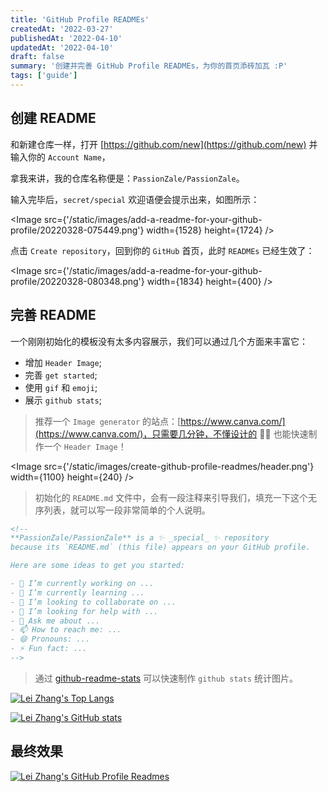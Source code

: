 ```yaml
---
title: 'GitHub Profile READMEs'
createdAt: '2022-03-27'
publishedAt: '2022-04-10'
updatedAt: '2022-04-10'
draft: false
summary: '创建并完善 GitHub Profile READMEs，为你的首页添砖加瓦 :P'
tags: ['guide']
---
```


## 创建 README

和新建仓库一样，打开 [https://github.com/new](https://github.com/new) 并输入你的 `Account Name`，

拿我来讲，我的仓库名称便是：`PassionZale/PassionZale`。

输入完毕后，`secret/special` 欢迎语便会提示出来，如图所示：

<Image src={'/static/images/add-a-readme-for-your-github-profile/20220328-075449.png'} width={1528} height={1724} />

点击 `Create repository`，回到你的 `GitHub` 首页，此时 `READMEs` 已经生效了：

<Image src={'/static/images/add-a-readme-for-your-github-profile/20220328-080348.png'} width={1834} height={400} />

## 完善 README

一个刚刚初始化的模板没有太多内容展示，我们可以通过几个方面来丰富它：

- 增加 `Header Image`;
- 完善 `get started`;
- 使用 `gif` 和 `emoji`;
- 展示 `github stats`;

> 推荐一个 `Image generator` 的站点：[https://www.canva.com/](https://www.canva.com/)，只需要几分钟，不懂设计的 :technologist: 也能快速制作一个 `Header Image`！

<Image src={'/static/images/create-github-profile-readmes/header.png'} width={1100} height={240} />

> 初始化的 `README.md` 文件中，会有一段注释来引导我们，填充一下这个无序列表，就可以写一段非常简单的个人说明。

```markdown
<!--
**PassionZale/PassionZale** is a ✨ _special_ ✨ repository 
because its `README.md` (this file) appears on your GitHub profile.

Here are some ideas to get you started:

- 🔭 I’m currently working on ...
- 🌱 I’m currently learning ...
- 👯 I’m looking to collaborate on ...
- 🤔 I’m looking for help with ...
- 💬 Ask me about ...
- 📫 How to reach me: ...
- 😄 Pronouns: ...
- ⚡ Fun fact: ...
-->
```

> 通过 [github-readme-stats](https://github.com/anuraghazra/github-readme-stats) 可以快速制作 `github stats` 统计图片。

[![Lei Zhang's Top Langs](https://github-readme-stats.vercel.app/api/top-langs/?username=PassionZale&layout=compact&theme=radical)](https://github.com/PassionZale/PassionZale)


[![Lei Zhang's GitHub stats](https://github-readme-stats.vercel.app/api?username=PassionZale&show_icons=true&theme=radical)](https://github.com/PassionZale/PassionZale)

## 最终效果

[![Lei Zhang's GitHub Profile Readmes](/static/images/create-github-profile-readmes/github.com_PassionZale.png)](https://github.com/PassionZale)
